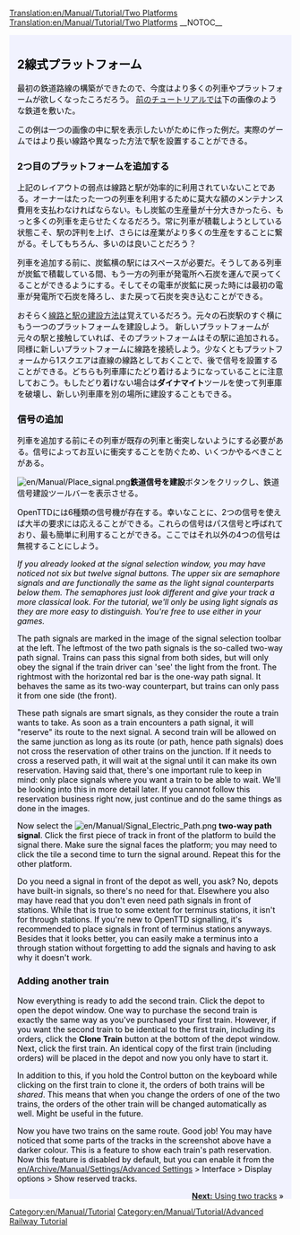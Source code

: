 [[Translation:en/Manual/Tutorial/Two Platforms]]
[[Translation:en/Manual/Tutorial/Two Platforms]]
{{en/Translation|origin= en/Manual/Tutorial/Two Platforms
|from  = en
|to    = ja
|Percentage = 0
}}
__NOTOC__

{{en/Tabs|3|1
|ja/Manual/Tutorial/Two Platforms|1. Two Platforms<!--
-->|ja/Manual/Tutorial/Two Tracks|2. Two Tracks<!--
-->|ja/Manual/Tutorial/Basic Network|3. Basic Network}}
<div style="padding:.5em 1em 1em 1em; border-top:none; background-color:#f1f2fe; color:#000;">
{{ja/Manual/Tutorial/Navigation}}
== 2線式プラットフォーム ==
最初の鉄道路線の構築ができたので、今度はより多くの列車やプラットフォームが欲しくなったころだろう。
[[ja/Manual/Tutorial/Main Page|前のチュートリアル]]では下の画像のような鉄道を敷いた。
{{en/Phototable|[[File:en/Manual/Tutorial/Tutorial single track.png|400px]]|2つの駅と線路、1つの列車|none}}

この例は一つの画像の中に駅を表示したいがために作った例だ。実際のゲームではより長い線路や異なった方法で駅を設置することができる。

=== 2つ目のプラットフォームを追加する ===
上記のレイアウトの弱点は線路と駅が効率的に利用されていないことである。オーナーはたった一つの列車を利用するために莫大な額のメンテナンス費用を支払わなければならない。もし炭鉱の生産量が十分大きかったら、もっと多くの列車を走らせたくなるだろう。常に列車が積載しようとしている状態こそ、駅の評判を上げ、さらには産業がより多くの生産をすることに繋がる。そしてもちろん、多いのは良いことだろう？

列車を追加する前に、炭鉱横の駅にはスペースが必要だ。そうしてある列車が炭鉱で積載している間、もう一方の列車が発電所へ石炭を運んで戻ってくることができるようにする。そしてその電車が炭鉱に戻った時には最初の電車が発電所で石炭を降ろし、また戻って石炭を突き込むことができる。

おそらく[[ja/Manual/Tutorial/Trains|線路と駅の建設方法]]は覚えているだろう。元々の石炭駅のすぐ横にもう一つのプラットフォームを建設しよう。
新しいプラットフォームが元々の駅と接触していれば、そのプラットフォームはその駅に追加される。同様に新しいプラットフォームに線路を接続しよう。少なくともプラットフォームから1スクエアは直線の線路としておくことで、後で信号を設置することができる。どちらも列車庫にたどり着けるようになっていることに注意しておこう。もしたどり着けない場合は'''ダイナマイト'''ツールを使って列車庫を破壊し、新しい列車庫を別の場所に建設することもできる。

=== 信号の追加 ===
列車を追加する前にその列車が既存の列車と衝突しないようにする必要がある。信号によってお互いに衝突することを防ぐため、いくつかやるべきことがある。

[[File:en/Manual/Place signal.png]]'''鉄道信号を建設'''ボタンをクリックし、鉄道信号建設ツールバーを表示させる。

OpenTTDには6種類の信号機が存在する。幸いなことに、2つの信号を使えば大半の要求には応えることができる。これらの信号はパス信号と呼ばれており、最も簡単に利用することができる。ここではそれ以外の4つの信号は無視することにしよう。

''If you already looked at the signal selection window, you may have noticed not six but twelve signal buttons. The upper six are semaphore signals and are functionally the same as the light signal counterparts below them. The semaphores just look different and give your track a more classical look. For the tutorial, we'll only be using light signals as they are more easy to distinguish. You're free to use either in your games.''

{{en/Phototable|[[File:en/Manual/Yapp signalgui.png]]|Path signals|left}} The path signals are marked in the image of the signal selection toolbar at the left. The leftmost of the two path signals is the so-called two-way path signal. Trains can pass this signal from both sides, but will only obey the signal if the train driver can 'see' the light from the front. The rightmost with the horizontal red bar is the one-way path signal. It behaves the same as its two-way counterpart, but trains can only pass it from one side (the front).

These path signals are smart signals, as they consider the route a train wants to take. As soon as a train encounters a path signal, it will "reserve" its route to the next signal. A second train will be allowed on the same junction as long as its route (or path, hence path signals) does not cross the reservation of other trains on the junction. If it needs to cross a reserved path, it will wait at the signal until it can make its own reservation. Having said that, there's one important rule to keep in mind: only place signals where you want a train to be able to wait. We'll be looking into this in more detail later. If you cannot follow this reservation business right now, just continue and do the same things as done in the images.

Now select the [[File:en/Manual/Signal Electric Path.png]] '''two-way path signal'''. Click the first piece of track in front of the platform to build the signal there. Make sure the signal faces the platform; you may need to click the tile a second time to turn the signal around. Repeat this for the other platform.

{{en/Phototable|[[File:en/Manual/Tutorial/Tutorial two platforms.png|400px]]|The second platform equipped with path signals (click to enlarge)|none}}

Do you need a signal in front of the depot as well, you ask? No, depots have built-in signals, so there's no need for that. Elsewhere you also may have read that you don't even need path signals in front of stations. While that is true to some extent for terminus stations, it isn't for through stations. If you're new to OpenTTD signalling, it's recommended to place signals in front of terminus stations anyways. Besides that it looks better, you can easily make a terminus into a through station without forgetting to add the signals and having to ask why it doesn't work.

=== Adding another train ===
Now everything is ready to add the second train. Click the depot to open the depot window. One way to purchase the second train is exactly the same way as you've purchased your first train. However, if you want the second train to be identical to the first train, including its orders, click the '''Clone Train''' button at the bottom of the depot window. Next, click the first train. An identical copy of the first train (including orders) will be placed in the depot and now you only have to start it.

In addition to this, if you hold the Control button on the keyboard while clicking on the first train to clone it, the orders of both trains will be ''shared''. This means that when you change the orders of one of the two trains, the orders of the other train will be changed automatically as well. Might be useful in the future.

{{en/Phototable|[[File:en/Manual/Tutorial/Tutorial two trains.png|400px]]|Mine station with two platforms and path signals in action (click to enlarge)|none}}

Now you have two trains on the same route. Good job!
You may have noticed that some parts of the tracks in the screenshot above have a darker colour. This is a feature to show each train's path reservation. Now this feature is disabled by default, but you can enable it from the [[en/Archive/Manual/Settings/Advanced Settings]] > Interface > Display options > Show reserved tracks.

<span style="float: right">[[en/Manual/Tutorial/Two Tracks|'''Next:''' Using two tracks]] &raquo;</span>
</div>
[[Category:en/Manual/Tutorial]]
[[Category:en/Manual/Tutorial/Advanced Railway Tutorial]]